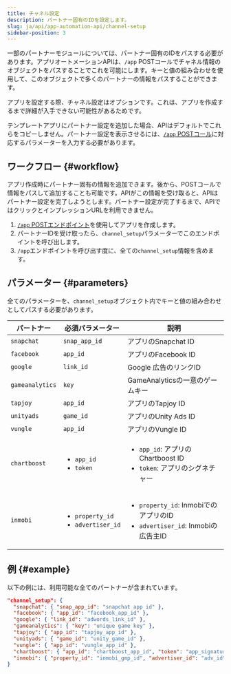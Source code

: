 ```yaml
---
title: チャネル設定
description: パートナー固有のIDを設定します。
slug: ja/api/app-automation-api/channel-setup
sidebar-position: 3
---
```


一部のパートナーモジュールについては、パートナー固有のIDをパスする必要があります。アプリオートメーションAPIは、`/app` POSTコールでチャネル情報のオブジェクトをパスすることでこれを可能にします。キーと値の組み合わせを使用して、このオブジェクトで多くのパートナーの情報をパスすることができます。

<Callout type="note">

アプリを設定する際、チャネル設定はオプションです。これは、アプリを作成するまで詳細が入手できない可能性があるためです。

</Callout>

テンプレートアプリにパートナー設定を追加した場合、APIはデフォルトでこれらをコピーしません。パートナー設定を表示させるには、[`/app` POSTコール](/ja/api/app-automation-api/app-endpoint#parameters)に対応するパラメーターを入力する必要があります。

## ワークフロー {#workflow}

アプリ作成時にパートナー固有の情報を追加できます。後から、POSTコールで情報をパスして追加することも可能です。APIがこの情報を受け取ると、APIはパートナー設定を完了しようとします。パートナー設定が完了するまで、APIではクリックとインプレッションURLを利用できません。

1. [`/app` POSTエンドポイント](/ja/api/app-automation-api/app-endpoint#parameters)を使用してアプリを作成します。
2. パートナーIDを受け取ったら、`channel_setup`パラメーターでこのエンドポイントを呼び出します。
3. `/app`エンドポイントを呼び出す度に、全ての`channel_setup`情報を含めます。

## パラメーター {#parameters}

<Callout type="important">

全てのパラメーターを、`channel_setup`オブジェクト内でキーと値の組み合わせとしてパスする必要があります。

</Callout>

| パートナー      | 必須パラメーター                                        | 説明                                                                                            |
| --------------- | ------------------------------------------------------- | ----------------------------------------------------------------------------------------------- |
| `snapchat`      | `snap_app_id`                                           | アプリのSnapchat ID                                                                             |
| `facebook`      | `app_id`                                                | アプリのFacebook ID                                                                             |
| `google`        | `link_id`                                               | Google 広告のリンクID                                                                           |
| `gameanalytics` | `key`                                                   | GameAnalyticsの一意のゲームキー                                                                 |
| `tapjoy`        | `app_id`                                                | アプリのTapjoy ID                                                                               |
| `unityads`      | `game_id`                                               | アプリのUnity Ads ID                                                                            |
| `vungle`        | `app_id`                                                | アプリのVungle ID                                                                               |
| `chartboost`    | <ul><li>`app_id`</li><li>`token`</li></ul>              | <ul><li>`app_id`: アプリのChartboost ID</li><li>`token`: アプリのシグネチャー</li></ul>         |
| `inmobi`        | <ul><li>`property_id`</li><li>`advertiser_id`</li></ul> | <ul><li>`property_id`: InmobiでのアプリのID</li><li>`advertiser_id`: Inmobiの広告主ID</li></ul> |

## 例 {#example}

以下の例には、利用可能な全てのパートナーが含まれています。

<CodeBlock title="利用可能なパートナー">

```json
"channel_setup": {
  "snapchat": { "snap_app_id": "snapchat app id" },
  "facebook": { "app_id": "facebook_app_id" },
  "google": { "link_id": "adwords_link_id" },
  "gameanalytics": { "key": "unique game key" },
  "tapjoy": { "app_id": "tapjoy_app_id" },
  "unityads": { "game_id": "unity_game_id" },
  "vungle": { "app_id": "vungle_app_id" },
  "chartboost": { "app_id": "chartboost_app_id", "token": "app_signature" },
  "inmobi": { "property_id": "inmobi_gmp_id", "advertiser_id": "adv_id" }
}
```

</CodeBlock>
